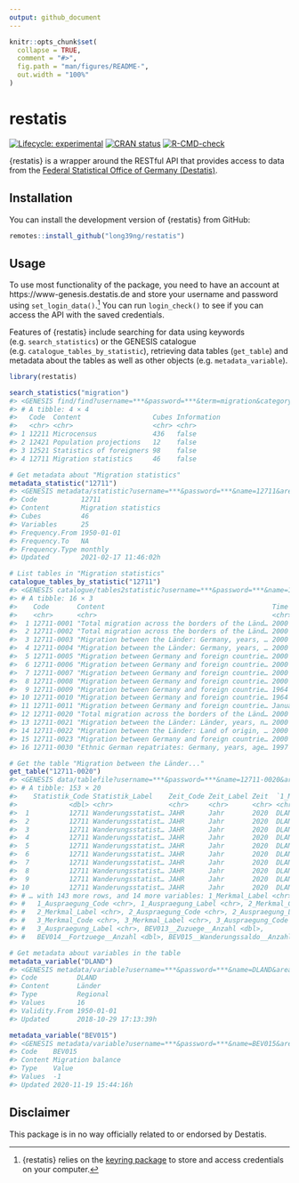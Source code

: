 ```yaml
---
output: github_document
---
```


<!-- README.md is generated from README.Rmd. Please edit that file -->

```r
knitr::opts_chunk$set(
  collapse = TRUE,
  comment = "#>",
  fig.path = "man/figures/README-",
  out.width = "100%"
)
```

# restatis

<!-- badges: start -->
[![Lifecycle: experimental](https://img.shields.io/badge/lifecycle-experimental-orange.svg)](https://lifecycle.r-lib.org/articles/stages.html#experimental)
[![CRAN status](https://www.r-pkg.org/badges/version/restatis)](https://CRAN.R-project.org/package=restatis)
[![R-CMD-check](https://github.com/long39ng/restatis/workflows/R-CMD-check/badge.svg)](https://github.com/long39ng/restatis/actions)
<!-- badges: end -->

{restatis} is a wrapper around the RESTful API that provides access to data from the [Federal Statistical Office of Germany (Destatis)](https://www-genesis.destatis.de/).

## Installation

You can install the development version of {restatis} from GitHub:

``` r
remotes::install_github("long39ng/restatis")
```

## Usage

To use most functionality of the package, you need to have an account at https://www-genesis.destatis.de and store your username and password using `set_login_data()`.^[{restatis} relies on the [keyring package](https://github.com/r-lib/keyring) to store and access credentials on your computer.] You can run `login_check()` to see if you can access the API with the saved credentials.

Features of {restatis} include searching for data using keywords (e.g. `search_statistics`) or the GENESIS catalogue (e.g. `catalogue_tables_by_statistic`), retrieving data tables (`get_table`) and metadata about the tables as well as other objects (e.g. `metadata_variable`).

``` r
library(restatis)

search_statistics("migration")
#> <GENESIS find/find?username=***&password=***&term=migration&category=statistics&pagelength=100&language=en>
#> # A tibble: 4 × 4
#>   Code  Content                  Cubes Information
#>   <chr> <chr>                    <chr> <chr>      
#> 1 12211 Microcensus              436   false      
#> 2 12421 Population projections   12    false      
#> 3 12521 Statistics of foreigners 98    false      
#> 4 12711 Migration statistics     46    false

# Get metadata about "Migration statistics"
metadata_statistic("12711")
#> <GENESIS metadata/statistic?username=***&password=***&name=12711&area=free&language=en>
#> Code           12711
#> Content        Migration statistics
#> Cubes          46
#> Variables      25
#> Frequency.From 1950-01-01
#> Frequency.To   NA
#> Frequency.Type monthly
#> Updated        2021-02-17 11:46:02h

# List tables in "Migration statistics"
catalogue_tables_by_statistic("12711")
#> <GENESIS catalogue/tables2statistic?username=***&password=***&name=12711&area=free&pagelength=100&language=en>
#> # A tibble: 16 × 3
#>    Code       Content                                          Time             
#>    <chr>      <chr>                                            <chr>            
#>  1 12711-0001 "Total migration across the borders of the Länd… 2000 to 2020     
#>  2 12711-0002 "Total migration across the borders of the Länd… 2000 to 2020     
#>  3 12711-0003 "Migration between the Länder: Germany, years, … 2000 to 2020     
#>  4 12711-0004 "Migration between the Länder: Germany, years, … 2000 to 2020     
#>  5 12711-0005 "Migration between Germany and foreign countrie… 2000 to 2020     
#>  6 12711-0006 "Migration between Germany and foreign countrie… 2000 to 2020     
#>  7 12711-0007 "Migration between Germany and foreign countrie… 2000 to 2020     
#>  8 12711-0008 "Migration between Germany and foreign countrie… 2000 to 2020     
#>  9 12711-0009 "Migration between Germany and foreign countrie… 1964 to 2020     
#> 10 12711-0010 "Migration between Germany and foreign countrie… 1964 to 2020     
#> 11 12711-0011 "Migration between Germany and foreign countrie… January 2008 to …
#> 12 12711-0020 "Total migration across the borders of the Länd… 2000 to 2020     
#> 13 12711-0021 "Migration between the Länder: Länder, years, n… 2000 to 2020     
#> 14 12711-0022 "Migration between the Länder: Land of origin, … 2000 to 2020     
#> 15 12711-0023 "Migration between Germany and foreign countrie… 2000 to 2020     
#> 16 12711-0030 "Ethnic German repatriates: Germany, years, age… 1997 to 2019

# Get the table "Migration between the Länder..."
get_table("12711-0020")
#> <GENESIS data/tablefile?username=***&password=***&name=12711-0020&area=free&compress=false&language=en&format=ffcsv>
#> # A tibble: 153 × 20
#>    Statistik_Code Statistik_Label    Zeit_Code Zeit_Label Zeit  `1_Merkmal_Code`
#>             <dbl> <chr>              <chr>     <chr>      <chr> <chr>           
#>  1          12711 Wanderungsstatist… JAHR      Jahr       2020  DLAND           
#>  2          12711 Wanderungsstatist… JAHR      Jahr       2020  DLAND           
#>  3          12711 Wanderungsstatist… JAHR      Jahr       2020  DLAND           
#>  4          12711 Wanderungsstatist… JAHR      Jahr       2020  DLAND           
#>  5          12711 Wanderungsstatist… JAHR      Jahr       2020  DLAND           
#>  6          12711 Wanderungsstatist… JAHR      Jahr       2020  DLAND           
#>  7          12711 Wanderungsstatist… JAHR      Jahr       2020  DLAND           
#>  8          12711 Wanderungsstatist… JAHR      Jahr       2020  DLAND           
#>  9          12711 Wanderungsstatist… JAHR      Jahr       2020  DLAND           
#> 10          12711 Wanderungsstatist… JAHR      Jahr       2020  DLAND           
#> # … with 143 more rows, and 14 more variables: 1_Merkmal_Label <chr>,
#> #   1_Auspraegung_Code <chr>, 1_Auspraegung_Label <chr>, 2_Merkmal_Code <chr>,
#> #   2_Merkmal_Label <chr>, 2_Auspraegung_Code <chr>, 2_Auspraegung_Label <chr>,
#> #   3_Merkmal_Code <chr>, 3_Merkmal_Label <chr>, 3_Auspraegung_Code <chr>,
#> #   3_Auspraegung_Label <chr>, BEV013__Zuzuege__Anzahl <dbl>,
#> #   BEV014__Fortzuege__Anzahl <dbl>, BEV015__Wanderungssaldo__Anzahl <dbl>

# Get metadata about variables in the table
metadata_variable("DLAND")
#> <GENESIS metadata/variable?username=***&password=***&name=DLAND&area=free&language=en>
#> Code          DLAND
#> Content       Länder
#> Type          Regional
#> Values        16
#> Validity.From 1950-01-01
#> Updated       2018-10-29 17:13:39h

metadata_variable("BEV015")
#> <GENESIS metadata/variable?username=***&password=***&name=BEV015&area=free&language=en>
#> Code    BEV015
#> Content Migration balance
#> Type    Value
#> Values  -1
#> Updated 2020-11-19 15:44:16h
```

## Disclaimer

This package is in no way officially related to or endorsed by Destatis.
